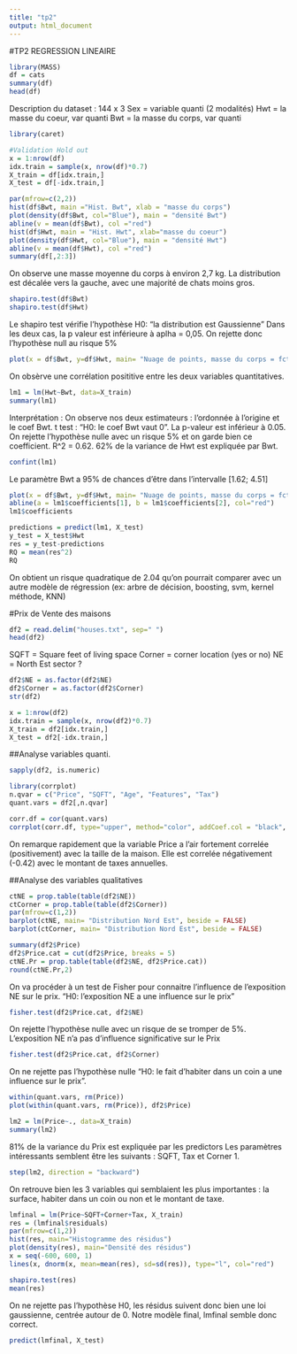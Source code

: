 ```yaml
---
title: "tp2"
output: html_document
---
```


#TP2 REGRESSION LINEAIRE 


```r
library(MASS)
df = cats
summary(df)
head(df)
```
Description du dataset :
144 x 3
Sex = variable quanti (2 modalités)
Hwt = la masse du coeur, var quanti
Bwt = la masse du corps, var quanti

```r
library(caret)

#Validation Hold out
x = 1:nrow(df)
idx.train = sample(x, nrow(df)*0.7)
X_train = df[idx.train,]
X_test = df[-idx.train,]

par(mfrow=c(2,2))
hist(df$Bwt, main ="Hist. Bwt", xlab = "masse du corps")
plot(density(df$Bwt, col="Blue"), main = "densité Bwt")
abline(v = mean(df$Bwt), col ="red")
hist(df$Hwt, main = "Hist. Hwt", xlab="masse du coeur")
plot(density(df$Hwt, col="Blue"), main = "densité Hwt")
abline(v = mean(df$Hwt), col ="red")
summary(df[,2:3])
```
On observe une masse moyenne du corps à environ 2,7 kg. La distribution est décalée vers la gauche, avec une majorité de chats moins gros. 

```r
shapiro.test(df$Bwt)
shapiro.test(df$Hwt)
```
Le shapiro test vérifie l'hypothèse H0: "la distribution est Gaussienne"
Dans les deux cas, la p valeur est inférieure à aplha = 0,05. On rejette donc l'hypothèse null au risque 5%

```r
plot(x = df$Bwt, y=df$Hwt, main= "Nuage de points, masse du corps = fct masse du coeur", xlab = "Masse du corps", ylab = "Masse du coeur")

```
On obsèrve une corrélation posititive entre les deux variables quantitatives.

```r
lm1 = lm(Hwt~Bwt, data=X_train)
summary(lm1)
```
Interprétation :
On observe nos deux estimateurs : l'ordonnée à l'origine et le coef Bwt.
t test : "H0: le coef Bwt vaut 0". La p-valeur est inférieur à 0.05. On rejette l'hypothèse nulle avec un risque 5% et on garde bien ce coefficient. 
R^2 = 0.62. 62% de la variance de Hwt est expliquée par Bwt.
```r
confint(lm1)
```
Le paramètre Bwt a 95% de chances d'être dans l'intervalle [1.62; 4.51]

```r
plot(x = df$Bwt, y=df$Hwt, main= "Nuage de points, masse du corps = fct masse du coeur", xlab = "Masse du corps", ylab = "Masse du coeur")
abline(a = lm1$coefficients[1], b = lm1$coefficients[2], col="red")
lm1$coefficients
```

```r
predictions = predict(lm1, X_test)
y_test = X_test$Hwt
res = y_test-predictions
RQ = mean(res^2)
RQ
```
On obtient un risque quadratique de 2.04 qu'on pourrait comparer avec un autre modèle de régression (ex: arbre de décision, boosting, svm, kernel méthode, KNN)

#Prix de Vente des maisons 

```r
df2 = read.delim("houses.txt", sep=" ")
head(df2)
```
SQFT = Square feet of living space
Corner = corner location (yes or no)
NE = North Est sector ?

```r
df2$NE = as.factor(df2$NE)
df2$Corner = as.factor(df2$Corner)
str(df2)
```

```r
x = 1:nrow(df2)
idx.train = sample(x, nrow(df2)*0.7)
X_train = df2[idx.train,]
X_test = df2[-idx.train,]

```

##Analyse variables quanti.
```r
sapply(df2, is.numeric)
```

```r
library(corrplot)
n.qvar = c("Price", "SQFT", "Age", "Features", "Tax")
quant.vars = df2[,n.qvar]

corr.df = cor(quant.vars)
corrplot(corr.df, type="upper", method="color", addCoef.col = "black", t1.cex= .7, cl.cex = .7, number.cex=.7)
```
On remarque rapidement que la variable Price a l'air fortement correlée (positivement) avec la taille de la maison. Elle est correlée négativement (-0.42) avec le montant de taxes annuelles.

##Analyse des variables qualitatives 

```r
ctNE = prop.table(table(df2$NE))
ctCorner = prop.table(table(df2$Corner))
par(mfrow=c(1,2))
barplot(ctNE, main= "Distribution Nord Est", beside = FALSE)
barplot(ctCorner, main= "Distribution Nord Est", beside = FALSE)
```

```r
summary(df2$Price)
df2$Price.cat = cut(df2$Price, breaks = 5)
ctNE.Pr = prop.table(table(df2$NE, df2$Price.cat))
round(ctNE.Pr,2)
```
On va procéder à un test de Fisher pour connaitre l'influence de l'exposition NE sur le prix.
"H0: l'exposition NE a une influence sur le prix"
```r
fisher.test(df2$Price.cat, df2$NE)
```
On rejette l'hypothèse nulle avec un risque de se tromper de 5%. L'exposition NE n'a pas d'influence significative sur le Prix
```r
fisher.test(df2$Price.cat, df2$Corner)
```
On ne rejette pas l'hypothèse nulle "H0: le fait d'habiter dans un coin a une influence sur le prix". 

```r
within(quant.vars, rm(Price))
plot(within(quant.vars, rm(Price)), df2$Price)
```


```r
lm2 = lm(Price~., data=X_train)
summary(lm2)
```
81% de la variance du Prix est expliquée par les predictors
Les paramètres intéressants semblent être les suivants : SQFT, Tax et Corner 1. 

```r
step(lm2, direction = "backward")
```
On retrouve bien les 3 variables qui semblaient les plus importantes : la surface, habiter dans un coin ou non et le montant de taxe.
```r
lmfinal = lm(Price~SQFT+Corner+Tax, X_train)
res = (lmfinal$residuals)
par(mfrow=c(1,2))
hist(res, main="Histogramme des résidus")
plot(density(res), main="Densité des résidus")
x = seq(-600, 600, 1)
lines(x, dnorm(x, mean=mean(res), sd=sd(res)), type="l", col="red")

```

```r
shapiro.test(res)
mean(res)
```

On ne rejette pas l'hypothèse H0, les résidus suivent donc bien une loi gaussienne, centrée autour de 0.
Notre modèle final, lmfinal semble donc correct. 
```r
predict(lmfinal, X_test)
```
